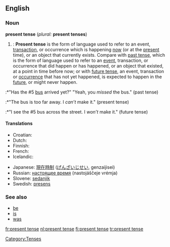 ==English==

===Noun===
'''present tense''' (''plural:'' '''present tenses''')

# {{grammar}}: '''Present tense''' is the form of language used to refer to an event, [[transaction]], or occurrence which is happening [[now]] (or at the [[present]] time), or an object that currently exists. Compare with [[past tense]], which is the form of language used to refer to an [[event]], transaction, or occurrence that did happen or has happened, or an object that existed, at a point in time before now; or with [[future tense]], an event, transaction or [[occurrence]] that has not yet happened, is expected to happen in the [[future]], or might never happen.
:*"Has the #5 [[bus]] arrived yet?" "Yeah, you ''missed'' the bus." (past tense)
:*"The bus is too far away. I ''can’t'' make it." (present tense)
:*"I see the #5 bus across the street. I ''won’t'' make it." (future tense)

====Translations====
{{top}}
* Croatian: {{t-|hr|prezent|m}}
* Dutch: {{t+|nl|tegenwoordige tijd|m}}
* Finnish: {{t+|fi|preesens}}
* French: {{t+|fr|présent}}
* Icelandic: {{t+|is|nútíð|f}}
{{mid}}
* Japanese: [[現在時制]] ([[げんざいじせい]], genzaijisei)
* Russian: [[настоящее время]] (nastojáščeje vrémja) {{n}}
* Slovene: [[sedanjik]] {{m}}
* Swedish: [[presens]]
{{bottom}}

===See also===
*[[be]]
*[[is]]
*[[was]]

[[Category:Tenses]]

[[fr:present tense]]
[[nl:present tense]]
[[fi:present tense]]
[[tr:present tense]]